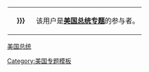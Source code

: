 <div style="float:{{{float|left}}}; border:{{{border-width|1}}}px solid {{{border-color|{{{1|#000}}}}}}; margin:1px;">
{| cellspacing="0" style="width:243px; background:{{{info-background|{{{2|#ABCDEF}}}}}};"
| style="width:45px; height:45px; background:{{{logo-background|{{{1|#2A52BE}}}}}}; text-align:center; font-size:{{{logo-size|{{{5|12}}}}}}pt; color:{{{logo-color|#000}}};" | '''{{{logo|{{{3|[[File:Seal Of The President Of The United States Of America.svg|45px]]}}}}}}'''
| style="font-size:{{{info-size|8}}}pt; padding:4pt; line-height:1.25em; color:{{{info-color|#000}}};" | 该用户是'''[[Wikipedia:专题/美国总统|美国总统专题]]'''的参与者。
[[Category:參與美國總統專題的維基人|{{PAGENAME}}]]
|}</div><noinclude>
[[分类:专题用户标志模板|美国总统]]
[[Category:美国专题模板‎]]
</noinclude>
